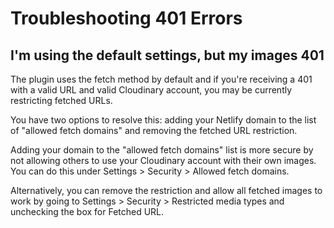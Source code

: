

<Head>
  <title>Troubleshooting 401 Errors - Netlify Cloudinary</title>
  <meta name="description" content="Learn how to troubleshoot 401 errors with the Cloudinary Build Plugin for Netlify." />
  <meta name="og:title" content="Troubleshooting 401 Errors with Netlify Cloudinary" />
  <meta name="og:description" content="Learn how to troubleshoot 401 errors with the Cloudinary Build Plugin for Netlify." />
</Head>

<OgImage
  title="Troubleshooting 401 Errors"
  twitterTitle="Troubleshooting 401 Errors with Netlify Cloudinary"
/>

# Troubleshooting 401 Errors

## I'm using the default settings, but my images 401

The plugin uses the fetch method by default and if you're receiving a 401 with a valid URL and valid Cloudinary account, you may be currently restricting fetched URLs.

You have two options to resolve this: adding your Netlify domain to the list of "allowed fetch domains" and removing the fetched URL restriction.

Adding your domain to the "allowed fetch domains" list is more secure by not allowing others to use your Cloudinary account with their own images. You can do this under Settings > Security > Allowed fetch domains.

Alternatively, you can remove the restriction and allow all fetched images to work by going to Settings > Security > Restricted media types and unchecking the box for Fetched URL.